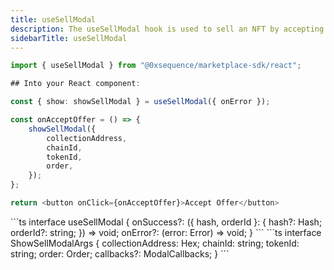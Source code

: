 ```yaml
---
title: useSellModal
description: The useSellModal hook is used to sell an NFT by accepting an existing offer. It provides the necessary functionality to complete the selling process.
sidebarTitle: useSellModal
---
```


```ts
import { useSellModal } from "@0xsequence/marketplace-sdk/react";

## Into your React component:

const { show: showSellModal } = useSellModal({ onError });

const onAcceptOffer = () => {
	showSellModal({
		collectionAddress,
		chainId,
		tokenId,
		order,
	});
};

return <button onClick={onAcceptOffer}>Accept Offer</button>
```

<ResponseField name="useSellModal">
	<ResponseField name="* params"/>
  <Expandable>
		```ts
		interface useSellModal {
			onSuccess?: ({ hash, orderId }: {
				hash?: Hash;
				orderId?: string;
			}) => void;
			onError?: (error: Error) => void;
		}
		```
  </Expandable>
	<ResponseField name="* return properties"/>
  <Expandable>
    <ResponseField name="show" type="(args: ShowSellModalArgs) => void">
		```ts
		interface ShowSellModalArgs {
			collectionAddress: Hex;
			chainId: string;
			tokenId: string;
			order: Order;
			callbacks?: ModalCallbacks;
		}
		```
		</ResponseField>
    <ResponseField name="close" type="() => void"></ResponseField>
  </Expandable>
</ResponseField>